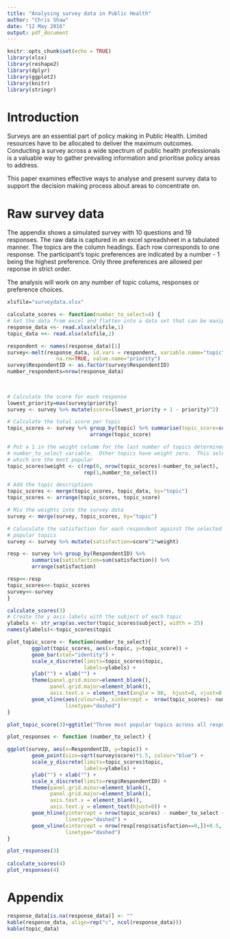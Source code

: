```yaml
---
title: "Analysing survey data in Public Health"
author: "Chris Shaw"
date: "12 May 2016"
output: pdf_document
---
```


```r
knitr::opts_chunk$set(echo = TRUE)
library(xlsx)
library(reshape2)
library(dplyr)
library(ggplot2)
library(knitr)
library(stringr)
```

# Introduction

Surveys are an essential part of policy making in Public Health.  Limited resources have to be allocated to deliver the maximum outcomes.  Conducting a survey across a wide spectrum of public health professionals is a valuable way to gather prevailing information and prioritise policy areas to address.

This paper examines effective ways to analyse and present survey data to support the decision making process about areas to concentrate on.

# Raw survey data

The appendix shows a simulated survey with 10 questions and 19 responses.  The raw data is captured in an excel spreadsheet in a tabulated manner.  The topics are the column headings.  Each row corresponds to one response.  The participant's topic preferences are indicated by a number - 1 being the highest preference.  Only three preferences are allowed per reponse in strict order.

The analysis will work on any number of topic colums, responses or preference choices.



```r
xlsfile="surveydata.xlsx"

```

```r

calculate_scores <- function(number_to_select=4) {
# Get the data from excel and flatten into a data set that can be manipulated more easily
response_data <<- read.xlsx(xlsfile,1)
topic_data <<- read.xlsx(xlsfile,2)

respondent <- names(response_data)[1]
survey<-melt(response_data, id.vars = respondent, variable.name="topic",
                na.rm=TRUE, value.name="priority")
survey$RespondentID <- as.factor(survey$RespondentID)
number_respondents=nrow(response_data)

        
        
# Calculate the score for each response
lowest_priority=max(survey$priority)
survey <- survey %>% mutate(score=(lowest_priority + 1 - priority)^2)

# Calculate the total score per topic
topic_scores <- survey %>% group_by(topic) %>% summarise(topic_score=sum(score)) %>%
                           arrange(topic_score)

# Put a 1 in the weight columm for the last number of topics determined by
# number_to_select variable.  Other topics have weight zero.  This selects the topics
# which are the most popular
topic_scores$weight <- c(rep(0, nrow(topic_scores)-number_to_select),
                         rep(1,number_to_select))

# Add the topic descriptions
topic_scores <- merge(topic_scores, topic_data, by="topic")
topic_scores <- arrange(topic_scores, topic_score)

# Mix the weights into the survey data
survey <- merge(survey, topic_scores, by="topic")

# Caluculate the satisfaction for each respondent against the selected most
# popular topics
survey <- survey %>% mutate(satisfaction=score^2*weight)

resp <- survey %>% group_by(RespondentID) %>% 
        summarise(satisfaction=sum(satisfaction)) %>%
        arrange(satisfaction)

resp<<-resp
topic_scores<<-topic_scores
survey<<-survey
}
```



```r

calculate_scores(3)
# Create the y axis labels with the subject of each topic
ylabels <- str_wrap(as.vector(topic_scores$subject), width = 25)
names(ylabels)<-topic_scores$topic

plot_topic_score <- function(number_to_select){
        ggplot(topic_scores, aes(x=topic, y=topic_score)) + 
        geom_bar(stat="identity") + 
        scale_x_discrete(limits=topic_scores$topic,
                         labels=ylabels) +
        ylab("") + xlab("") +
        theme(panel.grid.minor=element_blank(), 
              panel.grid.major=element_blank(),
              axis.text.x = element_text(angle = 90,  hjust=0, vjust=0.5)) +
        geom_vline(aes(colour=4), xintercept =  nrow(topic_scores)- number_to_select +0.5,
                   linetype="dashed")
}

plot_topic_score(3)+ggtitle("Three most popular topics across all respondents")
```


```r



plot_responses <- function (number_to_select) {

ggplot(survey, aes(x=RespondentID, y=topic)) + 
        geom_point(size=sqrt(survey$score)*1.5, colour="blue") + 
        scale_y_discrete(limits=topic_scores$topic,
                         labels=ylabels) +
        ylab("") + xlab("") +
        scale_x_discrete(limits=resp$RespondentID) +
        theme(panel.grid.minor=element_blank(), 
              panel.grid.major=element_blank(),
              axis.text.x = element_blank(),
              axis.text.y = element_text(hjust=0)) +
        geom_hline(yintercept = nrow(topic_scores) - number_to_select + 0.5,
                   linetype="dashed") +
        geom_vline(xintercept = nrow(resp[resp$satisfaction==0,])+0.5,
                   linetype="dashed")
}

plot_responses(3)
                
calculate_scores(4)
plot_responses(4)
```


\newpage

# Appendix
```r
response_data[is.na(response_data)] <- ""
kable(response_data, align=rep("c", ncol(response_data)))
kable(topic_data)
```